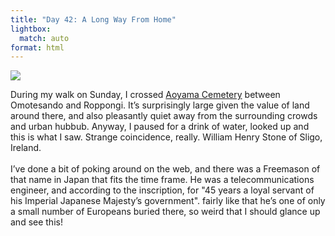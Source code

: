 ```yaml
---
title: "Day 42: A Long Way From Home"
lightbox:
  match: auto
format: html
---
```


![](../images/20120531091629_dsc01970.jpg){group="all-the-pictures"}

During my walk on Sunday, I crossed [Aoyama Cemetery](http://en.wikipedia.org/wiki/Aoyama_Cemetery) between Omotesando and Roppongi.  It's surprisingly large given the value of land around there, and also pleasantly quiet away from the surrounding crowds and urban hubbub.  Anyway, I paused for a drink of water, looked up and this is what I saw.  Strange coincidence, really.  William Henry Stone of Sligo, Ireland.<br><br>I've done a bit of poking around on the web, and there was a Freemason of that name in Japan that fits the time frame.  He was a telecommunications engineer, and according to the inscription, for \"45 years a loyal servant of his Imperial Japanese Majesty's government\".  fairly like that he's one of only a small number of Europeans buried there, so weird that I should glance up and see this!
